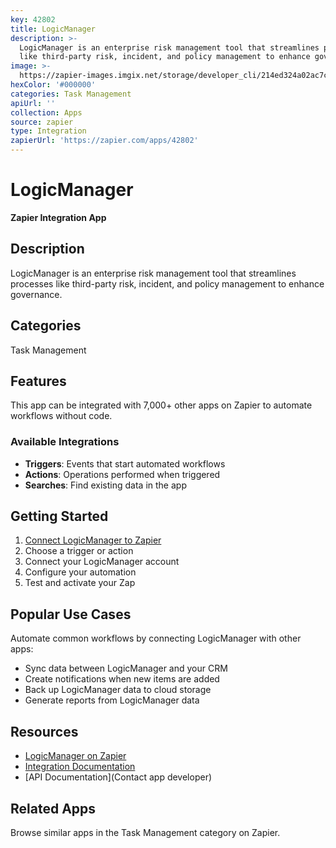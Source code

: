 ```yaml
---
key: 42802
title: LogicManager
description: >-
  LogicManager is an enterprise risk management tool that streamlines processes
  like third-party risk, incident, and policy management to enhance governance.
image: >-
  https://zapier-images.imgix.net/storage/developer_cli/214ed324a02ac7c14d11c1ddbb397d1b.png?auto=format%2Ccompress&ixlib=python-3.0.0&q=50
hexColor: '#000000'
categories: Task Management
apiUrl: ''
collection: Apps
source: zapier
type: Integration
zapierUrl: 'https://zapier.com/apps/42802'
---
```

# LogicManager

**Zapier Integration App**

## Description

LogicManager is an enterprise risk management tool that streamlines processes like third-party risk, incident, and policy management to enhance governance.

## Categories

Task Management

## Features

This app can be integrated with 7,000+ other apps on Zapier to automate workflows without code.

### Available Integrations

- **Triggers**: Events that start automated workflows
- **Actions**: Operations performed when triggered
- **Searches**: Find existing data in the app

## Getting Started

1. [Connect LogicManager to Zapier](https://zapier.com/apps/42802)
2. Choose a trigger or action
3. Connect your LogicManager account
4. Configure your automation
5. Test and activate your Zap

## Popular Use Cases

Automate common workflows by connecting LogicManager with other apps:

- Sync data between LogicManager and your CRM
- Create notifications when new items are added
- Back up LogicManager data to cloud storage
- Generate reports from LogicManager data

## Resources

- [LogicManager on Zapier](https://zapier.com/apps/42802)
- [Integration Documentation](https://zapier.com/apps/42802/integrations)
- [API Documentation](Contact app developer)

## Related Apps

Browse similar apps in the Task Management category on Zapier.
